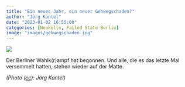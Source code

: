 ```yaml
---
title: "Ein neues Jahr, ein neuer Gehwegschaden?"
author: "Jörg Kantel"
date: "2023-01-02 16:55:00"
categories: [Neukölln, Failed State Berlin]
image: "images/gehwegschaden.jpg"
---
```


[![](images/gehwegschaden-b.jpg)](https://www.flickr.com/photos/schockwellenreiter/52601847297/)

Der Berliner Wahlk(r)ampf hat begonnen. Und alle, die es das letzte Mal versemmelt hatten, stehen wieder auf der Matte. 

*(Photo ([cc](http://creativecommons.org/licenses/by-nc-nd/2.0/)): Jörg Kantel)*
